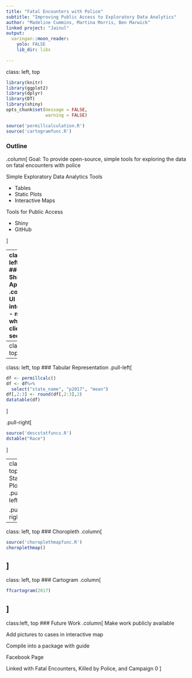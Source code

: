 ```yaml
---
title: "Fatal Encounters with Police"
subtitle: "Improving Public Access to Exploratory Data Analytics"
author: "Madeline Cummins, Martina Morris, Ben Marwick"
linked project: "Jainul"
output:
  xaringan::moon_reader:
    yolo: FALSE     
    lib_dir: libs
    
---
```

class: left, top

```r
library(knitr)
library(ggplot2)
library(dplyr)
library(DT)
library(shiny)
opts_chunk$set(message = FALSE,
               warning = FALSE)
```


```r
source('permillcalculation.R')
source('cartogramfunc.R')
```


### Outline
.column[
Goal: To provide open-source, simple tools for exploring the data on fatal 
encounters with police

Simple Exploratory Data Analytics Tools
<ul>
<li>Tables</li>
<li>Static Plots</li>
<li>Interactive Maps</li>
</ul>
Tools for Public Access
<ul>
<li>Shiny</li>
<li>GitHub</li>
</ul>
]

---
class: left, top
### Shiny App
.column[
UI (user interface) - makes what the client sees
```r
fluidPage(titlePanel("Descriptive Statistics"),
          sidebarLayout(
            sidebarPanel(
              selectInput("dem", "Demographic", c("Race", "Gender", "Age")),
              h6("Please take note that the data we have right now is still a work in progress so some of the data is missing. This means that there is a possibility that the trends displayed aren't the true trends for the data.")
            ),
            mainPanel(dataTableOutput("dstbl"), plotOutput("dsplt"))))
```
Server - interacts with r codes and functions
```r
output$dstbl <- renderDataTable({
    dstable(input$dem)
  }) 
  
output$dsplt <- renderPlot({
    dsplot(input$dem)
  })
```
]
---
class: left, top
![](../Presentations/maddi_files/pictures/DescStatPage.png)

---
class: left, top
### Tabular Representation
.pull-left[
```r
df <- permillcalc()
df <- df%>%
  select("state_name", "p2017", "mean")
df[,2:3] <- round(df[,2:3],2)
datatable(df)
```
]

.pull-right[
```r
source('descstatfuncs.R')
dstable("Race")
```
]

---
class:left, top
### Static Plots
.pull-left[
```r
source('permillgraphfunc.R')
permillgraph("United States", FALSE, TRUE)
```
<ul>
<li>simpler</li>
<li>easier to read</li>
</ul>
]

.pull-right[
```r
source('permillgraphfunc.R')
permillgraph("Washington", TRUE, TRUE)
```
<ul>
<li>easier comparisons</li>
<li>show vs average</li>
<li>fluxuation of other states</li>
</ul>
]

---

class: left, top
### Choropleth
.column[
```r
source('choroplethmapfunc.R')
choroplethmap()
```
]
---

class: left, top
### Cartogram
.column[
```r
ffcartogram(2017)
```
]
---
class:left, top
### Future Work
.column[
Make work publicly available

Add pictures to cases in interactive map

Compile into a package with guide

Facebook Page

Linked with Fatal Encounters, Killed by Police, and Campaign 0
]